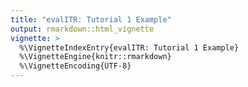 ```yaml
---
title: "evalITR: Tutorial 1 Example"
output: rmarkdown::html_vignette
vignette: >
  %\VignetteIndexEntry{evalITR: Tutorial 1 Example}
  %\VignetteEngine{knitr::rmarkdown}
  %\VignetteEncoding{UTF-8}
---
```

